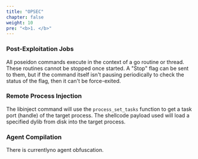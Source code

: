 ```yaml
---
title: "OPSEC"
chapter: false
weight: 10
pre: "<b>1. </b>"
---
```


### Post-Exploitation Jobs
All poseidon commands execute in the context of a go routine or thread. These routines cannot be stopped once started. A "Stop" flag can be sent to them, but if the command itself isn't pausing periodically to check the status of the flag, then it can't be force-exited.

### Remote Process Injection
The libinject command will use the `process_set_tasks` function to get a task port (handle) of the target process. The shellcode payload used will load a specified dylib from disk into the target process. 

### Agent Compilation
There is currentlyno agent obfuscation.
